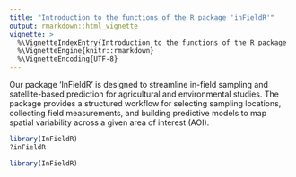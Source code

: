 ```yaml
---
title: "Introduction to the functions of the R package 'inFieldR'"
output: rmarkdown::html_vignette
vignette: >
  %\VignetteIndexEntry{Introduction to the functions of the R package 'inFieldR'}
  %\VignetteEngine{knitr::rmarkdown}
  %\VignetteEncoding{UTF-8}
---
```


Our package 'InFieldR' is designed to streamline in-field sampling and satellite-based prediction for agricultural and environmental studies. The package provides a structured workflow for selecting sampling locations, collecting field measurements, and building predictive models to map spatial variability across a given area of interest (AOI).

```r
library(InFieldR)
?inFieldR
```

```r
library(InFieldR)
```
